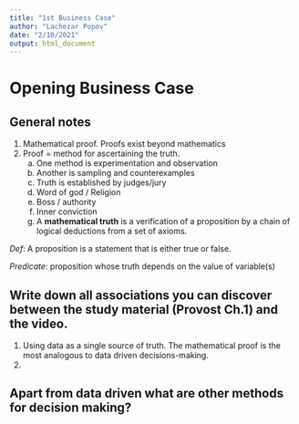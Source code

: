 ```yaml
---
title: "1st Business Case"
author: "Lachezar Popov"
date: "2/10/2021"
output: html_document
---
```


# Opening Business Case

## General notes


1. Mathematical proof. Proofs exist beyond mathematics
2. Proof = method for ascertaining the truth. 
    a) One method is experimentation and observation 
    b) Another is sampling and counterexamples 
    c) Truth is established by judges/jury
    d) Word of god / Religion
    e) Boss / authority
    f) Inner conviction
    g) A **mathematical truth** is a verification of a proposition by a chain of logical deductions from a set of axioms.
    
_Def_: A proposition is a statement that is either true or false.

_Predicate_: proposition whose truth depends on the value of variable(s)


## Write down all associations you can discover between the study material (Provost Ch.1) and the video.

1. Using data as a single source of truth. The mathematical proof is the most analogous to data driven decisions-making. 
2. 


## Apart from data driven what are other methods for decision making?


